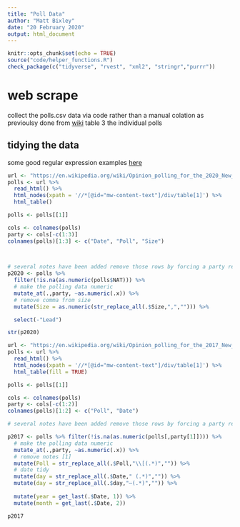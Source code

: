 ```yaml
---
title: "Poll Data"
author: "Matt Bixley"
date: "20 February 2020"
output: html_document
---
```


```r
knitr::opts_chunk$set(echo = TRUE)
source("code/helper_functions.R")
check_package(c("tidyverse", "rvest", "xml2", "stringr","purrr"))

```

# web scrape
collect the polls.csv data via code rather than a manual colation as previoulsy done from [wiki](https://en.wikipedia.org/wiki/Opinion_polling_for_the_2020_New_Zealand_general_election) table 3 the individual polls

## tidying the data
some good regular expression examples [here](https://datascience-enthusiast.com/R/webscraping.html)

```r
url <- "https://en.wikipedia.org/wiki/Opinion_polling_for_the_2020_New_Zealand_general_election"
polls <- url %>% 
  read_html() %>% 
  html_nodes(xpath = '//*[@id="mw-content-text"]/div/table[1]') %>% 
  html_table()

polls <- polls[[1]]

cols <- colnames(polls)
party <- cols[-c(1:3)]
colnames(polls)[1:3] <- c("Date", "Poll", "Size")

    

# several notes have been added remove those rows by forcing a party results to numeric which returns NA for the comments
p2020 <- polls %>% 
  filter(!is.na(as.numeric(polls$NAT))) %>% 
  # make the polling data numeric
  mutate_at(.,party, ~as.numeric(.x)) %>% 
  # remove comma from size
  mutate(Size = as.numeric(str_replace_all(.$Size,",",""))) %>% 

  select(-"Lead")

str(p2020)
```


```r
url <- "https://en.wikipedia.org/wiki/Opinion_polling_for_the_2017_New_Zealand_general_election"
polls <- url %>% 
  read_html() %>% 
  html_nodes(xpath = '//*[@id="mw-content-text"]/div/table[1]') %>% 
  html_table(fill = TRUE) 

polls <- polls[[1]]

cols <- colnames(polls)
party <- cols[-c(1:2)]
colnames(polls)[1:2] <- c("Poll", "Date")

# several notes have been added remove those rows by forcing a party results to numeric which returns NA for the comments

p2017 <- polls %>% filter(!is.na(as.numeric(polls[,party[1]]))) %>% 
  # make the polling data numeric
  mutate_at(.,party, ~as.numeric(.x)) %>% 
  # remove notes [1]
  mutate(Poll = str_replace_all(.$Poll,"\\[(.*)","")) %>% 
  # date tidy
  mutate(day = str_replace_all(.$Date," (.*)","")) %>% 
  mutate(day = str_replace_all(.$day,"–(.*)","")) %>%
  
  mutate(year = get_last(.$Date, 1)) %>% 
  mutate(month = get_last(.$Date, 2))

p2017       

```

